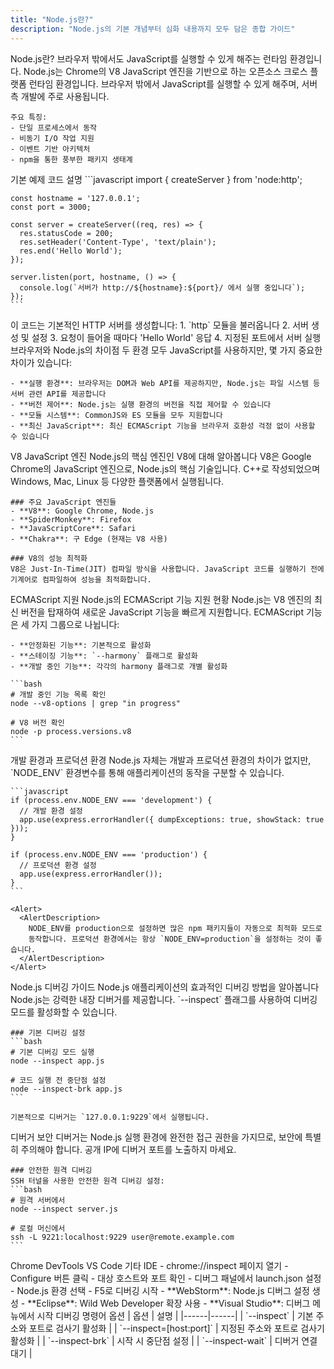 ```yaml
---
title: "Node.js란?"
description: "Node.js의 기본 개념부터 심화 내용까지 모두 담은 종합 가이드"
---
```



<Card className="mb-6">
  <CardHeader>
    <CardTitle>Node.js란?</CardTitle>
    <CardDescription>
      브라우저 밖에서도 JavaScript를 실행할 수 있게 해주는 런타임 환경입니다.
    </CardDescription>
  </CardHeader>
  <CardContent>
    Node.js는 Chrome의 V8 JavaScript 엔진을 기반으로 하는 오픈소스 크로스 플랫폼 런타임 환경입니다. 
    브라우저 밖에서 JavaScript를 실행할 수 있게 해주며, 서버 측 개발에 주로 사용됩니다.

    주요 특징:
    - 단일 프로세스에서 동작
    - 비동기 I/O 작업 지원
    - 이벤트 기반 아키텍처
    - npm을 통한 풍부한 패키지 생태계
  </CardContent>
</Card>

<Tabs defaultValue="example" className="mb-6">
  <TabsList>
    <TabsTrigger value="example">기본 예제</TabsTrigger>
    <TabsTrigger value="explanation">코드 설명</TabsTrigger>
  </TabsList>
  <TabsContent value="example">
    ```javascript
    import { createServer } from 'node:http';

    const hostname = '127.0.0.1';
    const port = 3000;

    const server = createServer((req, res) => {
      res.statusCode = 200;
      res.setHeader('Content-Type', 'text/plain');
      res.end('Hello World');
    });

    server.listen(port, hostname, () => {
      console.log(`서버가 http://${hostname}:${port}/ 에서 실행 중입니다`);
    });
    ```
  </TabsContent>
  <TabsContent value="explanation">
    이 코드는 기본적인 HTTP 서버를 생성합니다:
    1. `http` 모듈을 불러옵니다
    2. 서버 생성 및 설정
    3. 요청이 들어올 때마다 'Hello World' 응답
    4. 지정된 포트에서 서버 실행
  </TabsContent>
</Tabs>

<Card className="mb-6">
  <CardHeader>
    <CardTitle>브라우저와 Node.js의 차이점</CardTitle>
  </CardHeader>
  <CardContent>
    두 환경 모두 JavaScript를 사용하지만, 몇 가지 중요한 차이가 있습니다:

    - **실행 환경**: 브라우저는 DOM과 Web API를 제공하지만, Node.js는 파일 시스템 등 서버 관련 API를 제공합니다
    - **버전 제어**: Node.js는 실행 환경의 버전을 직접 제어할 수 있습니다
    - **모듈 시스템**: CommonJS와 ES 모듈을 모두 지원합니다
    - **최신 JavaScript**: 최신 ECMAScript 기능을 브라우저 호환성 걱정 없이 사용할 수 있습니다
  </CardContent>
</Card>

<Card className="mb-6">
  <CardHeader>
    <CardTitle>V8 JavaScript 엔진</CardTitle>
    <CardDescription>
      Node.js의 핵심 엔진인 V8에 대해 알아봅니다
    </CardDescription>
  </CardHeader>
  <CardContent>
    V8은 Google Chrome의 JavaScript 엔진으로, Node.js의 핵심 기술입니다. 
    C++로 작성되었으며 Windows, Mac, Linux 등 다양한 플랫폼에서 실행됩니다.

    ### 주요 JavaScript 엔진들
    - **V8**: Google Chrome, Node.js
    - **SpiderMonkey**: Firefox
    - **JavaScriptCore**: Safari
    - **Chakra**: 구 Edge (현재는 V8 사용)

    ### V8의 성능 최적화
    V8은 Just-In-Time(JIT) 컴파일 방식을 사용합니다. JavaScript 코드를 실행하기 전에 
    기계어로 컴파일하여 성능을 최적화합니다.
  </CardContent>
</Card>

<Card className="mb-6">
  <CardHeader>
    <CardTitle>ECMAScript 지원</CardTitle>
    <CardDescription>Node.js의 ECMAScript 기능 지원 현황</CardDescription>
  </CardHeader>
  <CardContent>
    Node.js는 V8 엔진의 최신 버전을 탑재하여 새로운 JavaScript 기능을 빠르게 지원합니다.
    ECMAScript 기능은 세 가지 그룹으로 나뉩니다:

    - **안정화된 기능**: 기본적으로 활성화
    - **스테이징 기능**: `--harmony` 플래그로 활성화
    - **개발 중인 기능**: 각각의 harmony 플래그로 개별 활성화

    ```bash
    # 개발 중인 기능 목록 확인
    node --v8-options | grep "in progress"
    
    # V8 버전 확인
    node -p process.versions.v8
    ```
  </CardContent>
</Card>

<Card className="mb-6">
  <CardHeader>
    <CardTitle>개발 환경과 프로덕션 환경</CardTitle>
  </CardHeader>
  <CardContent>
    Node.js 자체는 개발과 프로덕션 환경의 차이가 없지만, `NODE_ENV` 환경변수를 통해 
    애플리케이션의 동작을 구분할 수 있습니다.

    ```javascript
    if (process.env.NODE_ENV === 'development') {
      // 개발 환경 설정
      app.use(express.errorHandler({ dumpExceptions: true, showStack: true }));
    }

    if (process.env.NODE_ENV === 'production') {
      // 프로덕션 환경 설정
      app.use(express.errorHandler());
    }
    ```

    <Alert>
      <AlertDescription>
        NODE_ENV를 production으로 설정하면 많은 npm 패키지들이 자동으로 최적화 모드로 
        동작합니다. 프로덕션 환경에서는 항상 `NODE_ENV=production`을 설정하는 것이 좋습니다.
      </AlertDescription>
    </Alert>
  </CardContent>
</Card>

<Card className="mb-6">
  <CardHeader>
    <CardTitle>Node.js 디버깅 가이드</CardTitle>
    <CardDescription>
      Node.js 애플리케이션의 효과적인 디버깅 방법을 알아봅니다
    </CardDescription>
  </CardHeader>
  <CardContent>
    Node.js는 강력한 내장 디버거를 제공합니다. `--inspect` 플래그를 사용하여 
    디버깅 모드를 활성화할 수 있습니다.

    ### 기본 디버깅 설정
    ```bash
    # 기본 디버깅 모드 실행
    node --inspect app.js

    # 코드 실행 전 중단점 설정
    node --inspect-brk app.js
    ```

    기본적으로 디버거는 `127.0.0.1:9229`에서 실행됩니다.
  </CardContent>
</Card>

<Card className="mb-6">
  <CardHeader>
    <CardTitle>디버거 보안</CardTitle>
  </CardHeader>
  <CardContent>
    <Alert>
      <AlertDescription>
        디버거는 Node.js 실행 환경에 완전한 접근 권한을 가지므로, 보안에 특별히 주의해야 합니다.
        공개 IP에 디버거 포트를 노출하지 마세요.
      </AlertDescription>
    </Alert>

    ### 안전한 원격 디버깅
    SSH 터널을 사용한 안전한 원격 디버깅 설정:
    ```bash
    # 원격 서버에서
    node --inspect server.js

    # 로컬 머신에서
    ssh -L 9221:localhost:9229 user@remote.example.com
    ```
  </CardContent>
</Card>

<Tabs defaultValue="chrome" className="mb-6">
  <TabsList>
    <TabsTrigger value="chrome">Chrome DevTools</TabsTrigger>
    <TabsTrigger value="vscode">VS Code</TabsTrigger>
    <TabsTrigger value="ide">기타 IDE</TabsTrigger>
  </TabsList>
  <TabsContent value="chrome">
    - chrome://inspect 페이지 열기
    - Configure 버튼 클릭
    - 대상 호스트와 포트 확인
  </TabsContent>
  <TabsContent value="vscode">
    - 디버그 패널에서 launch.json 설정
    - Node.js 환경 선택
    - F5로 디버깅 시작
  </TabsContent>
  <TabsContent value="ide">
    - **WebStorm**: Node.js 디버그 설정 생성
    - **Eclipse**: Wild Web Developer 확장 사용
    - **Visual Studio**: 디버그 메뉴에서 시작
  </TabsContent>
</Tabs>

<Card className="mb-6">
  <CardHeader>
    <CardTitle>디버깅 명령어 옵션</CardTitle>
  </CardHeader>
  <CardContent>
    | 옵션 | 설명 |
    |------|------|
    | `--inspect` | 기본 주소와 포트로 검사기 활성화 |
    | `--inspect=[host:port]` | 지정된 주소와 포트로 검사기 활성화 |
    | `--inspect-brk` | 시작 시 중단점 설정 |
    | `--inspect-wait` | 디버거 연결 대기 |
  </CardContent>
</Card>